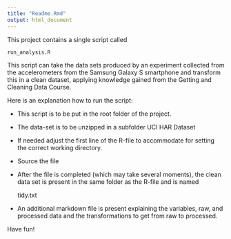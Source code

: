 ```yaml
---
title: "Readme.Rmd"
output: html_document
---
```


This project contains a single script called

    run_analysis.R
    
This script can take the data sets produced by an experiment collected from the accelerometers from the Samsung Galaxy S smartphone and transform this in a clean dataset, applying knowledge gained from the Getting and Cleaning Data Course. 

Here is an explanation how to run the script:

- This script is to be put in the root folder of the project. 
- The data-set is to be unzipped in a subfolder UCI HAR Dataset
- If needed adjust the first line of the R-file to accommodate for setting the correct working directory. 
- Source the file
- After the file is completed (which may take several moments), the clean data set is present in the same folder as the R-file and is named

    tidy.txt
    
- An additional markdown file is present explaining the variables, raw, and processed data and the transformations to get from raw to processed.

Have fun!
